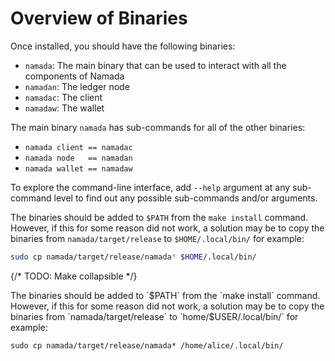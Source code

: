 
# Overview of Binaries

Once installed, you should have the following binaries:

- `namada`: The main binary that can be used to interact with all the components of Namada
- `namadan`: The ledger node
- `namadac`: The client
- `namadaw`: The wallet

The main binary `namada` has sub-commands for all of the other binaries:

- `namada client == namadac`
- `namada node   == namadan`
- `namada wallet == namadaw`

To explore the command-line interface, add `--help` argument at any sub-command level to find out any possible sub-commands and/or arguments.


The binaries should be added to `$PATH` from the `make install` command. However, if this for some reason did not work, a solution may be to copy the binaries from `namada/target/release` to `$HOME/.local/bin/` for example: 
```bash copy 
sudo cp namada/target/release/namada* $HOME/.local/bin/
```

{/* TODO: Make collapsible */}

<Callout>
The binaries should be added to `$PATH` from the `make install` command. However, if this for some reason did not work, a solution may be to copy the binaries from `namada/target/release` to `home/$USER/.local/bin/` for example:

`sudo cp namada/target/release/namada* /home/alice/.local/bin/`
</Callout>